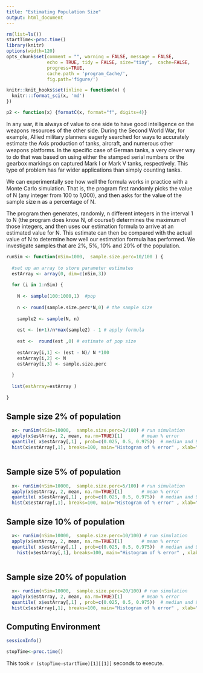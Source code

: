 ```yaml
---
title: "Estimating Population Size"
output: html_document
---
```



```r

rm(list=ls())
startTime<-proc.time()
library(knitr)
options(width=120)
opts_chunk$set(comment = "", warning = FALSE, message = FALSE,
               echo = TRUE, tidy = FALSE, size="tiny",  cache=FALSE,
               progress=TRUE,
               cache.path = 'program_Cache/',
               fig.path='figure/')

knitr::knit_hooks$set(inline = function(x) {
  knitr:::format_sci(x, 'md')
})

```

```r

p2 <- function(x) {formatC(x, format="f", digits=4)}

```

In any war, it is always of value to one side to have good intelligence on the weapons resources of the other side. During the Second World War, for example, Allied military planners eagerly searched for ways to accurately estimate the Axis production of tanks, aircraft, and numerous other weapons platforms. In the speciﬁc case of German tanks, a very clever way to do that was based on using either the stamped serial numbers or the gearbox markings on captured Mark I or Mark V tanks, respectively. This type of problem has far wider applications than simply counting tanks.

We can experimentally see how well the formula works in practice with a Monte Carlo simulation. That is, the program ﬁrst randomly picks the value of N (any integer from 100 to 1,000), and then asks for the value of the sample size n as a percentage of N. 

The program then generates, randomly, n different integers in the interval 1 to N (the program does know N, of course!) determines the maximum of those integers, and then uses our estimation formula to arrive at an estimated value for N. This estimate can then be compared with the actual value of N to determine how well our estimation formula has performed. We investigate samples that are 2%, 5%, 10% and 20% of the population.

```r


runSim <- function(nSim=1000,  sample.size.perc=10/100 ) {
  
  #set up an array to store parameter estimates
  estArray <- array(0, dim=c(nSim,3))
  
  for (i in 1:nSim) {
    
    N <- sample(100:1000,1)  #pop
    
    n <- round(sample.size.perc*N,0) # the sample size
    
    sample2 <- sample(N, n) 
    
    est <- (n+1)/n*max(sample2) - 1 # apply formula
    
    est <-  round(est ,0) # estimate of pop size
    
    estArray[i,1] <- (est - N)/ N *100
    estArray[i,2] <- N
    estArray[i,3] <- sample.size.perc
    
  }
  
  list(estArray=estArray )
  
}

```

## Sample size 2% of population

```r


  x<- runSim(nSim=10000,  sample.size.perc=2/100) # run simulation
  apply(x$estArray, 2, mean, na.rm=TRUE)[1]       # mean % error
  quantile( x$estArray[,1] , prob=c(0.025, 0.5, 0.975))  # median and 95% confidence intervals for % error
  hist(x$estArray[,1], breaks=100, main="Histogram of % error" , xlab="Percent error", ylab="No of simulations")     
  
```

## Sample size 5% of population

```r

  x<- runSim(nSim=10000,  sample.size.perc=5/100) # run simulation
  apply(x$estArray, 2, mean, na.rm=TRUE)[1]       # mean % error
  quantile( x$estArray[,1] , prob=c(0.025, 0.5, 0.975))  # median and 95% confidence intervals for % error
  hist(x$estArray[,1], breaks=100, main="Histogram of % error" , xlab="Percent error", ylab="No of simulations")               

```

## Sample size 10% of population

```r

  x<- runSim(nSim=10000,  sample.size.perc=10/100) # run simulation
  apply(x$estArray, 2, mean, na.rm=TRUE)[1]       # mean % error
  quantile( x$estArray[,1] , prob=c(0.025, 0.5, 0.975))  # median and 95% confidence intervals for % error
    hist(x$estArray[,1], breaks=100, main="Histogram of % error" , xlab="Percent error", ylab="No of simulations")     
    
```

## Sample size 20% of population

```r

  x<- runSim(nSim=10000,  sample.size.perc=20/100) # run simulation
  apply(x$estArray, 2, mean, na.rm=TRUE)[1]       # mean % error
  quantile( x$estArray[,1] , prob=c(0.025, 0.5, 0.975))  # median and 95% confidence intervals for % error
  hist(x$estArray[,1], breaks=100, main="Histogram of % error" , xlab="Percent error", ylab="No of simulations")              


```

## Computing Environment

```r

sessionInfo()

```

```r

stopTime<-proc.time()

```

This took `r (stopTime-startTime)[1][[1]]` seconds to execute.

 
